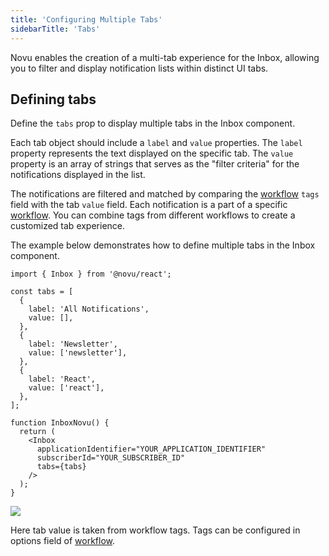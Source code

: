 ```yaml
---
title: 'Configuring Multiple Tabs'
sidebarTitle: 'Tabs'
---
```


Novu enables the creation of a multi-tab experience for the Inbox, allowing you to filter and display notification lists within distinct UI tabs.

## Defining tabs

Define the `tabs` prop to display multiple tabs in the Inbox component.

Each tab object should include a `label` and `value` properties. The `label` property represents the text displayed on the specific tab. The `value` property is an array of strings that serves as the "filter criteria" for the notifications displayed in the list.

The notifications are filtered and matched by comparing the [workflow](/workflow/introduction#tags) `tags` field with the tab `value` field. Each notification is a part of a specific [workflow](/concepts/workflows). You can combine tags from different workflows to create a customized tab experience.

The example below demonstrates how to define multiple tabs in the Inbox component.

```tsx
import { Inbox } from '@novu/react';

const tabs = [
  {
    label: 'All Notifications',
    value: [],
  },
  {
    label: 'Newsletter',
    value: ['newsletter'],
  },
  {
    label: 'React',
    value: ['react'],
  },
];

function InboxNovu() {
  return (
    <Inbox
      applicationIdentifier="YOUR_APPLICATION_IDENTIFIER"
      subscriberId="YOUR_SUBSCRIBER_ID"
      tabs={tabs}
    />
  );
}
```

<Frame caption="Multiple Tabs in Inbox">
  <img src="/images/inbox/component.png" />
</Frame>

<Info>Here tab value is taken from workflow tags. Tags can be configured in options field of [workflow](/sdks/framework/typescript/workflow).</Info>
